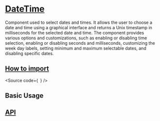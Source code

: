 

<Meta of={Stories} />

# [DateTime](#datetime)

Component used to select dates and times.
It allows the user to choose a date and time using a graphical interface and returns a Unix timestamp in milliseconds for the selected date and time.
The component provides various options and customizations, such as enabling or disabling time selection,
enabling or disabling seconds and milliseconds, customizing the week day labels, setting minimum and maximum selectable dates, and disabling specific dates.

## [How to import](#how-to-import)

<Source
  code={`
`}
/>

## Basic Usage

<Canvas of={Stories.Base} />

## [API](#api)

<ArgTypes of={Stories} />
